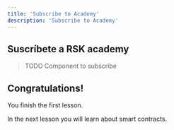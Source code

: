 ```yaml
---
title: 'Subscribe to Academy'
description: 'Subscribe to Academy'
---
```



## Suscríbete a RSK academy

> TODO
> Component to subscribe

## Congratulations!

You finish the first lesson.

In the next lesson you will learn about smart contracts.
